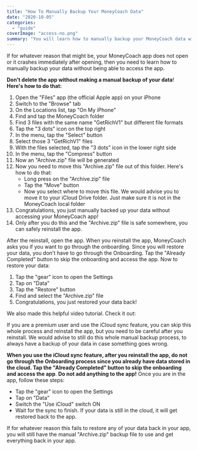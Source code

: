 ```yaml
---
title: "How To Manually Backup Your MoneyCoach Data"
date: "2020-10-05"
categories: 
  - "guide"
coverImage: "access-no.png"
summary: "You will learn how to manually backup your MoneyCoach data without accessing the app."
---
```


If for whatever reason that might be, your MoneyCoach app does not open or it crashes immediately after opening, then you need to learn how to manually backup your data without being able to access the app.

**Don't delete the app without making a manual backup of your data**! **Here's how to do that:**

1. Open the "Files" app (the official Apple app) on your iPhone
2. Switch to the "Browse" tab
3. On the Locations list, tap "On My iPhone"
4. Find and tap the MoneyCoach folder
5. Find 3 files with the same name "GetRichV1" but different file formats
6. Tap the "3 dots" icon on the top right
7. In the menu, tap the "Select" button
8. Select those 3 "GetRichV1" files
9. With the files selected, tap the "3 dots" icon in the lower right side
10. In the menu, tap the "Compress" button
11. Now an "Archive.zip" file will be generated
12. Now you need to move this "Archive.zip" file out of this folder. Here's how to do that:
    - Long press on the "Archive.zip" file
    - Tap the "Move" button
    - Now you select where to move this file. We would advise you to move it to your iCloud Drive folder. Just make sure it is not in the MoneyCoach local folder
13. Congratulations, you just manually backed up your data without accessing your MoneyCoach app!
14. Only after you do this and the "Archive.zip" file is safe somewhere, you can safely reinstall the app.

After the reinstall, open the app. When you reinstall the app, MoneyCoach asks you if you want to go through the onboarding. Since you will restore your data, you don't have to go through the Onboarding. Tap the "Already Completed" button to skip the onboarding and access the app. Now to restore your data:

1. Tap the "gear" icon to open the Settings
2. Tap on "Data"
3. Tap the "Restore" button
4. Find and select the "Archive.zip" file
5. Congratulations, you just restored your data back!

We also made this helpful video tutorial. Check it out:

<YouTube url="https://youtu.be/gHy3uCDe3Qg" />

If you are a premium user and use the iCloud sync feature, you can skip this whole process and reinstall the app, but you need to be careful after you reinstall. We would advise to still do this whole manual backup process, to always have a backup of your data in case something goes wrong.

**When you use the iCloud sync feature, after you reinstall the app, do not go through the Onboarding process since you already have data stored in the cloud. Tap the "Already Completed" button to skip the onboarding and access the app**. **Do not add anything to the app!** Once you are in the app, follow these steps:

- Tap the "gear" icon to open the Settings
- Tap on "Data"
- Switch the "Use iCloud" switch ON
- Wait for the sync to finish. If your data is still in the cloud, it will get restored back to the app.

If for whatever reason this fails to restore any of your data back in your app, you will still have the manual "Archive.zip" backup file to use and get everything back in your app.
